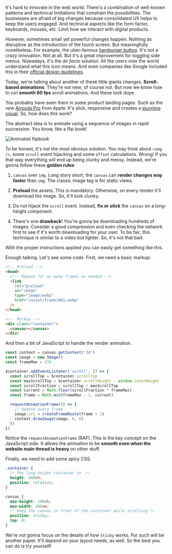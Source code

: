 
It's hard to innovate in the web world. There's a combination of well-known patterns and technical limitations that constrain the possibilities. The businesses are afraid of big changes because consolidated UX helps to keep the users engaged. And technical aspects like the form factor, keyboards, mouses, etc. Limit how we interact with digital products.

However, sometimes small yet powerful changes happen. Nothing as disruptive as the introduction of the touch screen. But meaningfully nonetheless. For example, the uber-famous [hamburger button](https://en.wikipedia.org/wiki/Hamburger_button). It's not a crazy innovation. Not at all. But it's a great improvement for toggling side menus. Nowadays, it's the _de facto_ solution. All the users over the world understand what this icon means. And even companies like Google included this in their [official design guidelines](https://material.io/components/app-bars-top).

Today, we're talking about another of these little giants changes. **Scroll-based animations**. They're not new; of course not. But now we know how to run **smooth 60 fps** scroll animations. And these look dope.

You probably have seen them in some product landing pages. Such as the new [Airpods Pro](https://www.apple.com/airpods-pro/) from Apple. It's slick, responsive and creates a [stunning visual](https://codepen.io/j-v-w/pen/ZEbGzyv). So, how does this work?

The abstract idea is to animate using a sequence of images in rapid succession. You know, like a flip book!

![Animated flipbook](/papers/flipbook.webp)

To be honest, it's not the most obvious solution. You may think about `<img />`, some `scroll` event hijacking and some `offset` calculations. Wrong! If you that way everything will end up being clunky and messy. Instead, we're gonna follow these **golden rules**:

1. `canvas` over `img`. Long story short, the `canvas` can **render changes way faster** than `img`. The classic image tag is for static views.

2. **Preload** the assets. This is mandatory. Otherwise, on every render it'll download the image. So, it'll look clunky.

3. Do not hijack the `scroll` event. Instead, **fix or stick** the `canvas` on a long-height component.

4. There's one **drawback**! You're gonna be downloading hundreds of images. Consider a good compression and even checking the network first to see if it's worth downloading for your user. To be fair, this technique is similar to a video but lighter. So, it's not that bad.

With the proper instructions applied you can easily get something like this.

<Fireworks />

Enough talking. Let's see some code. First, we need a basic markup:

```html
<!-- Preload -->
<head>
  <!-- Repeat for as many frames as needed -->
  <link
    rel="preload"
    as="image"
    type="image/webp"
    href="/asset/frame/001.webp"
  />
</head>

<!-- Markup -->
<div class="container">
  <canvas></canvas>
</div>
```

And then a bit of JavaScript to handle the render animation.

```js
const context = canvas.getContext('2d')
const image = new Image()
const frameMax = 174

$container.addEventListener('scroll', () => {
  const scrollTop = $container.scrollTop
  const maxScrollTop = $container.scrollHeight - window.innerHeight
  const scrollFraction = scrollTop / maxScrollTop
  const current = Math.floor(scrollFraction * frameMax)
  const frame = Math.min(frameMax - 1, current)

  requestAnimationFrame(() => {
    // Update every frame
    image.src = createFrameRoute(frame + 1)
    context.drawImage(image, 0, 0)
  })
})
```

Notice the `requestAnimationFrame` (RAF). This is the key concept on the JavaScript side. It allows the animation to be **smooth even when the website main thread is heavy** on other stuff.

Finally, we need to add some spicy CSS.

```css
.container {
  /* The long-height container to  */
  height: 600vh;
  position: relative;
}

canvas {
  max-height: 100vh;
  max-width: 100vw;
  /* Keep the canvas in front of the container while scrolling */
  position: sticky;
  top: 0;
}
```

We're not gonna focus on the details of how `sticky` works. For such will be another paper. It'll depend on your layout needs, as well. So the best you can do is try yourself!
